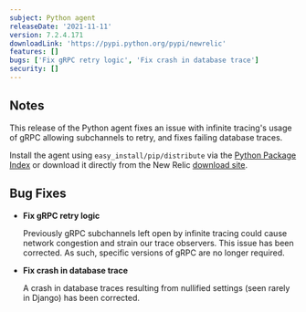 ```yaml
---
subject: Python agent
releaseDate: '2021-11-11'
version: 7.2.4.171
downloadLink: 'https://pypi.python.org/pypi/newrelic'
features: []
bugs: ['Fix gRPC retry logic', 'Fix crash in database trace']
security: []
---
```


## Notes

This release of the Python agent fixes an issue with infinite tracing's usage of gRPC allowing subchannels to retry, and fixes failing database traces.

Install the agent using `easy_install/pip/distribute` via the [Python Package Index](https://pypi.python.org/pypi/newrelic) or download it directly from the New Relic [download site](http://download.newrelic.com/python_agent/release).

## Bug Fixes

* **Fix gRPC retry logic**

  Previously gRPC subchannels left open by infinite tracing could cause network congestion and strain our trace observers. This issue has been corrected. As such, specific versions of gRPC are no longer required.

* **Fix crash in database trace**

  A crash in database traces resulting from nullified settings (seen rarely in Django) has been corrected.
